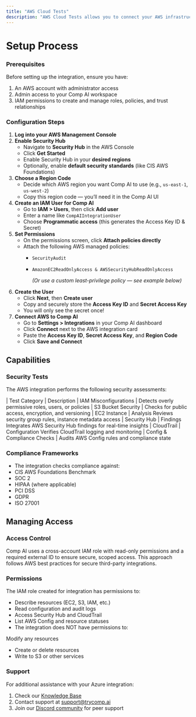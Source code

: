 ```yaml
---
title: "AWS Cloud Tests"
description: "AWS Cloud Tests allows you to connect your AWS infrastructure to Comp AI for automated security testing using Security Hub, compliance monitoring, and risk assessment."
---
```


# Setup Process

### Prerequisites

Before setting up the integration, ensure you have:

1. An AWS account with administrator access
2. Admin access to your Comp AI workspace
3. IAM permissions to create and manage roles, policies, and trust relationships

### Configuration Steps

1. **Log into your AWS Management Console**
2. **Enable Security Hub**
   - Navigate to **Security Hub** in the AWS Console
   - Click **Get Started**
   - Enable Security Hub in your **desired regions**
   - Optionally, enable **default security standards** (like CIS AWS Foundations)
3. **Choose a Region Code**
   - Decide which AWS region you want Comp AI to use (e.g., `us-east-1`, `us-west-2`)
   - Copy this region code — you’ll need it in the Comp AI UI
4. **Create an IAM User for Comp AI**
   - Go to **IAM \> Users**, then click **Add user**
   - Enter a name like `CompAIIntegrationUser`
   - Choose **Programmatic access** (this generates the Access Key ID & Secret)
5. **Set Permissions**
   - On the permissions screen, click **Attach policies directly**
   - Attach the following AWS managed policies:
     - `SecurityAudit`
     - `AmazonEC2ReadOnlyAccess & AWSSecurityHubReadOnlyAccess`

       _(Or use a custom least-privilege policy — see example below)_
6. **Create the User**
   - Click **Next**, then **Create user**
   - Copy and securely store the **Access Key ID** and **Secret Access Key**
   - You will only see the secret once!
7. **Connect AWS to Comp AI**
   - Go to **Settings \> Integrations** in your Comp AI dashboard
   - Click **Connect** next to the AWS integration card
   - Paste the **Access Key ID**, **Secret Access Key**, and **Region Code**
   - Click **Save and Connect**

## Capabilities

### Security Tests

The AWS integration performs the following security assessments:

| Test Category | Description | IAM Misconfigurations | Detects overly permissive roles, users, or policies | S3 Bucket Security | Checks for public access, encryption, and versioning | EC2 Instance | Analysis Reviews security group rules, instance metadata access | Security Hub | Findings Integrates AWS Security Hub findings for real-time insights | CloudTrail | Configuration Verifies CloudTrail logging and monitoring | Config & Compliance Checks | Audits AWS Config rules and compliance state

### Compliance Frameworks

- The integration checks compliance against:
- CIS AWS Foundations Benchmark
- SOC 2
- HIPAA (where applicable)
- PCI DSS
- GDPR
- ISO 27001

## Managing Access

### Access Control

Comp AI uses a cross-account IAM role with read-only permissions and a required external ID to ensure secure, scoped access. This approach follows AWS best practices for secure third-party integrations.

### Permissions

The IAM role created for integration has permissions to:

- Describe resources (EC2, S3, IAM, etc.)
- Read configuration and audit logs
- Access Security Hub and CloudTrail
- List AWS Config and resource statuses
- The integration does NOT have permissions to:

Modify any resources

- Create or delete resources
- Write to S3 or other services

### Support

For additional assistance with your Azure integration:

1. Check our [Knowledge Base](https://help.trycomp.ai/azure-integration)
2. Contact support at [support@trycomp.ai](mailto:support@trycomp.ai)
3. Join our [Discord community](https://discord.gg/compai) for peer support